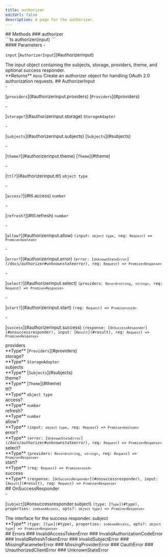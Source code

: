 ```yaml
---
title: authorizer
editUrl: false
description: A page for the authorizer.
---
```



<div class="tsdoc">
## Methods
### authorizer
<Segment>
<Section type="signature">
```ts
authorizer(input)
```
</Section>
<Section type="parameters">
#### Parameters
- <p><code class="key">input</code> [<code class="type">AuthorizerInput</code>](#authorizerinput)</p>
The input object containing the subjects, storage, providers, theme, and optional success responder.
</Section>
<InlineSection>
**Returns** <code class="type">Hono</code>
</InlineSection>
Create an authorizer object for handling OAuth 2.0 authorization requests.
</Segment>
## AuthorizerInput
<Segment>
<Section type="parameters">
- <p>[<code class="key">providers</code>](#authorizerinput.providers) [<code class="type">Providers</code>](#providers)</p>
- <p>[<code class="key">storage?</code>](#authorizerinput.storage) <code class="type">StorageAdapter</code></p>
- <p>[<code class="key">subjects</code>](#authorizerinput.subjects) [<code class="type">Subjects</code>](#subjects)</p>
- <p>[<code class="key">theme?</code>](#authorizerinput.theme) [<code class="type">Theme</code>](#theme)</p>
- <p>[<code class="key">ttl?</code>](#authorizerinput.ttl) <code class="primitive">object type</code></p>
  - <p>[<code class="key">access?</code>](#ttl.access) <code class="primitive">number</code></p>
  - <p>[<code class="key">refresh?</code>](#ttl.refresh) <code class="primitive">number</code></p>
- <p>[<code class="key">allow?</code>](#authorizerinput.allow) <code class="primitive">(input: <code class="primitive">object type</code>, req: <code class="type">Request</code>) => <code class="primitive">Promise</code><code class="symbol">&lt;</code><code class="primitive">boolean</code><code class="symbol">&gt;</code></code></p>
- <p>[<code class="key">error?</code>](#authorizerinput.error) <code class="primitive">(error: [<code class="type">UnknownStateError</code>](/docs/authorizer#unknownstateerror), req: <code class="type">Request</code>) => <code class="primitive">Promise</code><code class="symbol">&lt;</code><code class="type">Response</code><code class="symbol">&gt;</code></code></p>
- <p>[<code class="key">select?</code>](#authorizerinput.select) <code class="primitive">(providers: <code class="primitive">Record</code><code class="symbol">&lt;</code><code class="primitive">string</code>, <code class="primitive">string</code><code class="symbol">&gt;</code>, req: <code class="type">Request</code>) => <code class="primitive">Promise</code><code class="symbol">&lt;</code><code class="type">Response</code><code class="symbol">&gt;</code></code></p>
- <p>[<code class="key">start?</code>](#authorizerinput.start) <code class="primitive">(req: <code class="type">Request</code>) => <code class="primitive">Promise</code><code class="symbol">&lt;</code><code class="primitive">void</code><code class="symbol">&gt;</code></code></p>
- <p>[<code class="key">success</code>](#authorizerinput.success) <code class="primitive">(response: [<code class="type">OnSuccessResponder</code>](#onsuccessresponder), input: [<code class="type">Result</code>](#result), req: <code class="type">Request</code>) => <code class="primitive">Promise</code><code class="symbol">&lt;</code><code class="type">Response</code><code class="symbol">&gt;</code></code></p>
</Section>
</Segment>
<NestedTitle id="authorizerinput.providers" Tag="h4" parent="AuthorizerInput.">providers</NestedTitle>
<Segment>
<Section type="parameters">
<InlineSection>
**Type** [<code class="type">Providers</code>](#providers)
</InlineSection>
</Section>
</Segment>
<NestedTitle id="authorizerinput.storage" Tag="h4" parent="AuthorizerInput.">storage?</NestedTitle>
<Segment>
<Section type="parameters">
<InlineSection>
**Type** <code class="type">StorageAdapter</code>
</InlineSection>
</Section>
</Segment>
<NestedTitle id="authorizerinput.subjects" Tag="h4" parent="AuthorizerInput.">subjects</NestedTitle>
<Segment>
<Section type="parameters">
<InlineSection>
**Type** [<code class="type">Subjects</code>](#subjects)
</InlineSection>
</Section>
</Segment>
<NestedTitle id="authorizerinput.theme" Tag="h4" parent="AuthorizerInput.">theme?</NestedTitle>
<Segment>
<Section type="parameters">
<InlineSection>
**Type** [<code class="type">Theme</code>](#theme)
</InlineSection>
</Section>
</Segment>
<NestedTitle id="authorizerinput.ttl" Tag="h4" parent="AuthorizerInput.">ttl?</NestedTitle>
<Segment>
<Section type="parameters">
<InlineSection>
**Type** <code class="primitive">object type</code>
</InlineSection>
</Section>
</Segment>
<NestedTitle id="ttl.access" Tag="h5" parent="AuthorizerInput.ttl.">access?</NestedTitle>
<Segment>
<Section type="parameters">
<InlineSection>
**Type** <code class="primitive">number</code>
</InlineSection>
</Section>
</Segment>
<NestedTitle id="ttl.refresh" Tag="h5" parent="AuthorizerInput.ttl.">refresh?</NestedTitle>
<Segment>
<Section type="parameters">
<InlineSection>
**Type** <code class="primitive">number</code>
</InlineSection>
</Section>
</Segment>
<NestedTitle id="authorizerinput.allow" Tag="h4" parent="AuthorizerInput.">allow?</NestedTitle>
<Segment>
<Section type="parameters">
<InlineSection>
**Type** <code class="primitive">(input: <code class="primitive">object type</code>, req: <code class="type">Request</code>) => <code class="primitive">Promise</code><code class="symbol">&lt;</code><code class="primitive">boolean</code><code class="symbol">&gt;</code></code>
</InlineSection>
</Section>
</Segment>
<NestedTitle id="authorizerinput.error" Tag="h4" parent="AuthorizerInput.">error?</NestedTitle>
<Segment>
<Section type="parameters">
<InlineSection>
**Type** <code class="primitive">(error: [<code class="type">UnknownStateError</code>](/docs/authorizer#unknownstateerror), req: <code class="type">Request</code>) => <code class="primitive">Promise</code><code class="symbol">&lt;</code><code class="type">Response</code><code class="symbol">&gt;</code></code>
</InlineSection>
</Section>
</Segment>
<NestedTitle id="authorizerinput.select" Tag="h4" parent="AuthorizerInput.">select?</NestedTitle>
<Segment>
<Section type="parameters">
<InlineSection>
**Type** <code class="primitive">(providers: <code class="primitive">Record</code><code class="symbol">&lt;</code><code class="primitive">string</code>, <code class="primitive">string</code><code class="symbol">&gt;</code>, req: <code class="type">Request</code>) => <code class="primitive">Promise</code><code class="symbol">&lt;</code><code class="type">Response</code><code class="symbol">&gt;</code></code>
</InlineSection>
</Section>
</Segment>
<NestedTitle id="authorizerinput.start" Tag="h4" parent="AuthorizerInput.">start?</NestedTitle>
<Segment>
<Section type="parameters">
<InlineSection>
**Type** <code class="primitive">(req: <code class="type">Request</code>) => <code class="primitive">Promise</code><code class="symbol">&lt;</code><code class="primitive">void</code><code class="symbol">&gt;</code></code>
</InlineSection>
</Section>
</Segment>
<NestedTitle id="authorizerinput.success" Tag="h4" parent="AuthorizerInput.">success</NestedTitle>
<Segment>
<Section type="parameters">
<InlineSection>
**Type** <code class="primitive">(response: [<code class="type">OnSuccessResponder</code>](#onsuccessresponder), input: [<code class="type">Result</code>](#result), req: <code class="type">Request</code>) => <code class="primitive">Promise</code><code class="symbol">&lt;</code><code class="type">Response</code><code class="symbol">&gt;</code></code>
</InlineSection>
</Section>
</Segment>
## OnSuccessResponder
<Segment>
<Section type="parameters">
- <p>[<code class="key">subject</code>](#onsuccessresponder.subject) <code class="primitive">(type: [<code class="type">Type</code>](#type), properties: <code class="primitive">indexedAccess</code>, opts?: <code class="primitive">object type</code>) => <code class="primitive">Promise</code><code class="symbol">&lt;</code><code class="type">Response</code><code class="symbol">&gt;</code></code></p>
</Section>
The interface for the success responder.
</Segment>
<NestedTitle id="onsuccessresponder.subject" Tag="h4" parent="OnSuccessResponder.">subject</NestedTitle>
<Segment>
<Section type="parameters">
<InlineSection>
**Type** <code class="primitive">(type: [<code class="type">Type</code>](#type), properties: <code class="primitive">indexedAccess</code>, opts?: <code class="primitive">object type</code>) => <code class="primitive">Promise</code><code class="symbol">&lt;</code><code class="type">Response</code><code class="symbol">&gt;</code></code>
</InlineSection>
</Section>
</Segment>
## Errors
### InvalidAccessTokenError
<Segment>
</Segment>
### InvalidAuthorizationCodeError
<Segment>
</Segment>
### InvalidRefreshTokenError
<Segment>
</Segment>
### InvalidSubjectError
<Segment>
</Segment>
### MissingParameterError
<Segment>
</Segment>
### MissingProviderError
<Segment>
</Segment>
### OauthError
<Segment>
</Segment>
### UnauthorizedClientError
<Segment>
</Segment>
### UnknownStateError
<Segment>
</Segment>
</div>